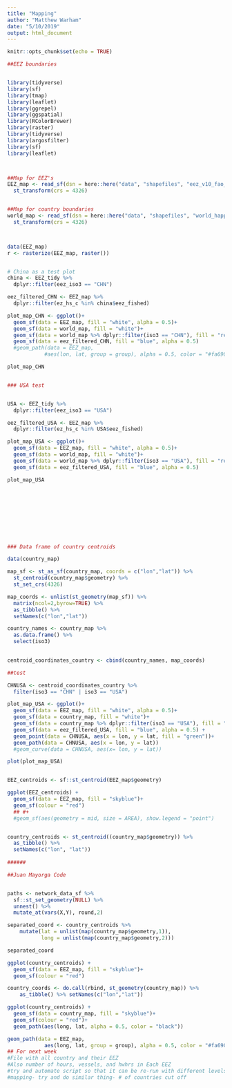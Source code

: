 ```yaml
---
title: "Mapping"
author: "Matthew Warham"
date: "5/10/2019"
output: html_document
---
```


```r
knitr::opts_chunk$set(echo = TRUE)
```


```r

##EEZ boundaries


library(tidyverse)
library(sf)
library(tmap)
library(leaflet)
library(ggrepel)
library(ggspatial)
library(RColorBrewer)
library(raster)
library(tidyverse)
library(argosfilter)
library(sf)
library(leaflet)




```

```r

##Map for EEZ's
EEZ_map <- read_sf(dsn = here::here("data", "shapefiles", "eez_v10_fao_combined_simple"), layer = "eez_v10_fao_combined_simple") %>% 
  st_transform(crs = 4326)


##Map for country boundaries
world_map <- read_sf(dsn = here::here("data", "shapefiles", "world_happy_180"), layer = "world_happy_180") %>% 
  st_transform(crs = 4326)



data(EEZ_map)
r <- rasterize(EEZ_map, raster())


# China as a test plot
china <- EEZ_tidy %>%
  dplyr::filter(eez_iso3 == "CHN")

eez_filtered_CHN <- EEZ_map %>%
  dplyr::filter(ez_hs_c %in% china$eez_fished)

plot_map_CHN <- ggplot()+
  geom_sf(data = EEZ_map, fill = "white", alpha = 0.5)+
  geom_sf(data = world_map, fill = "white")+
  geom_sf(data = world_map %>% dplyr::filter(iso3 == "CHN"), fill = "red") +
  geom_sf(data = eez_filtered_CHN, fill = "blue", alpha = 0.5) 
  #geom_path(data = EEZ_map, 
            #aes(lon, lat, group = group), alpha = 0.5, color = "#fa6900") 

plot_map_CHN


### USA test


USA <- EEZ_tidy %>%
  dplyr::filter(eez_iso3 == "USA")

eez_filtered_USA <- EEZ_map %>%
  dplyr::filter(ez_hs_c %in% USA$eez_fished)

plot_map_USA <- ggplot()+
  geom_sf(data = EEZ_map, fill = "white", alpha = 0.5)+
  geom_sf(data = world_map, fill = "white")+
  geom_sf(data = world_map %>% dplyr::filter(iso3 == "USA"), fill = "red") +
  geom_sf(data = eez_filtered_USA, fill = "blue", alpha = 0.5)

plot_map_USA











```

```r

### Data frame of country centroids

data(country_map)

map_sf <- st_as_sf(country_map, coords = c("lon","lat")) %>% 
  st_centroid(country_map$geometry) %>% 
  st_set_crs(4326)

map_coords <- unlist(st_geometry(map_sf)) %>% 
  matrix(ncol=2,byrow=TRUE) %>% 
  as_tibble() %>% 
  setNames(c("lon","lat")) 

country_names <- country_map %>% 
  as.data.frame() %>% 
  select(iso3)  
  

centroid_coordinates_country <- cbind(country_names, map_coords) 

##test

CHNUSA <- centroid_coordinates_country %>% 
  filter(iso3 == "CHN" | iso3 == "USA")

plot_map_USA <- ggplot()+
  geom_sf(data = EEZ_map, fill = "white", alpha = 0.5)+
  geom_sf(data = country_map, fill = "white")+
  geom_sf(data = country_map %>% dplyr::filter(iso3 == "USA"), fill = "red") +
  geom_sf(data = eez_filtered_USA, fill = "blue", alpha = 0.5) +
  geom_point(data = CHNUSA, aes(x = lon, y = lat, fill = "green"))+
  geom_path(data = CHNUSA, aes(x = lon, y = lat))
  #geom_curve(data = CHNUSA, aes(x= lon, y = lat))

plot(plot_map_USA)


EEZ_centroids <- sf::st_centroid(EEZ_map$geometry)

ggplot(EEZ_centroids) +
  geom_sf(data = EEZ_map, fill = "skyblue")+
  geom_sf(colour = "red") 
  ## #+
  #geom_sf(aes(geometry = mid, size = AREA), show.legend = "point")


country_centroids <- st_centroid((country_map$geometry)) %>% 
  as_tibble() %>% 
  setNames(c("lon", "lat"))
  
######

```


```r

##Juan Mayorga Code


paths <- network_data_sf %>% 
  sf::st_set_geometry(NULL) %>% 
  unnest() %>% 
  mutate_at(vars(X,Y), round,2)

separated_coord <- country_centroids %>%
    mutate(lat = unlist(map(country_map$geometry,1)),
           long = unlist(map(country_map$geometry,2)))

separated_coord

ggplot(country_centroids) +
  geom_sf(data = EEZ_map, fill = "skyblue")+
  geom_sf(colour = "red") 

country_coords <- do.call(rbind, st_geometry(country_map)) %>% 
    as_tibble() %>% setNames(c("lon","lat"))

ggplot(country_centroids) +
  geom_sf(data = country_map, fill = "skyblue")+
  geom_sf(colour = "red")+
  geom_path(aes(long, lat, alpha = 0.5, color = "black"))

geom_path(data = EEZ_map, 
            aes(long, lat, group = group), alpha = 0.5, color = "#fa6900")
## For next week
#File with all country and their EEZ
#Also number of hours, vessels, and hwhrs in Each EEZ
#try and automate script so that it can be re-run with different levels of effort
#mapping- try and do similar thing- # of countries cut off

```


